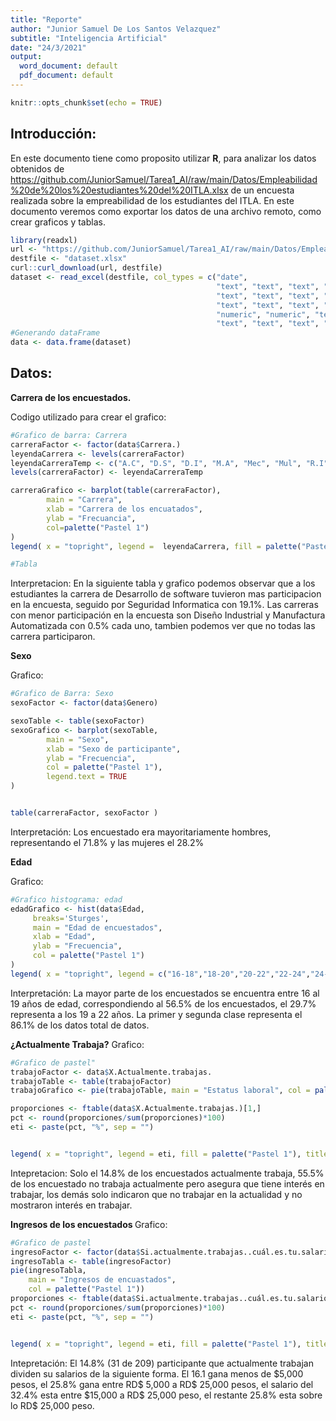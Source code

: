 ```yaml
---
title: "Reporte"
author: "Junior Samuel De Los Santos Velazquez"
subtitle: "Inteligencia Artificial"
date: "24/3/2021"
output:
  word_document: default
  pdf_document: default
---
```


```r
knitr::opts_chunk$set(echo = TRUE)
```

## Introducción:

En este documento tiene como proposito utilizar **R**, para analizar los datos obtenidos  de <https://github.com/JuniorSamuel/Tarea1_AI/raw/main/Datos/Empleabilidad%20de%20los%20estudiantes%20del%20ITLA.xlsx> de un encuesta realizada sobre la empreabilidad de los estudiantes del ITLA. En este documento veremos como exportar los datos de una archivo remoto, como crear graficos y tablas.

```r
library(readxl)
url <- "https://github.com/JuniorSamuel/Tarea1_AI/raw/main/Datos/Empleabilidad%20de%20los%20estudiantes%20del%20ITLA.xlsx"
destfile <- "dataset.xlsx"
curl::curl_download(url, destfile)
dataset <- read_excel(destfile, col_types = c("date", 
                                              "text", "text", "text", "text", "numeric", 
                                              "text", "text", "text", "text", "skip", 
                                              "text", "text", "text", "text", "numeric", 
                                              "numeric", "numeric", "text", "text", 
                                              "text", "text", "text", "skip", "skip"))
#Generando dataFrame
data <- data.frame(dataset)
```

## Datos:

**Carrera de los encuestados.**

Codigo utilizado para crear el grafico:

```r
#Grafico de barra: Carrera 
carreraFactor <- factor(data$Carrera.)
leyendaCarrera <- levels(carreraFactor)
leyendaCarreraTemp <- c("A.C", "D.S", "D.I", "M.A", "Mec", "Mul", "R.I", "S.I", "Son", "M.D.M")
levels(carreraFactor) <- leyendaCarreraTemp

carreraGrafico <- barplot(table(carreraFactor), 
        main = "Carrera",
        xlab = "Carrera de los encuatados", 
        ylab = "Frecuancia",
        col=palette("Pastel 1")
)
legend( x = "topright", legend =  leyendaCarrera, fill = palette("Pastel 1"), title = "Leyenda" )

#Tabla 

```


Interpretacion: En la siguiente tabla y grafico podemos observar que a los estudiantes la carrera de Desarrollo de software tuvieron mas participacion en la encuesta, seguido por Seguridad Informatica con 19.1%. Las carreras con menor participación en la encuesta son Diseño Industrial y Manufactura Automatizada con 0.5% cada uno, tambien podemos ver que no todas las carrera participaron.

**Sexo**

Grafico:
```r
#Grafico de Barra: Sexo
sexoFactor <- factor(data$Genero)

sexoTable <- table(sexoFactor)
sexoGrafico <- barplot(sexoTable, 
        main = "Sexo",
        xlab = "Sexo de participante",
        ylab = "Frecuencia", 
        col = palette("Pastel 1"),
        legend.text = TRUE
)


table(carreraFactor, sexoFactor )

```

Interpretación: Los encuestado era mayoritariamente hombres, representando el 71.8% y las mujeres el 28.2%

**Edad**

Grafico:
```r
#Grafico histograma: edad
edadGrafico <- hist(data$Edad, 
     breaks='Sturges',                
     main = "Edad de encuestados", 
     xlab = "Edad", 
     ylab = "Frecuencia",
     col = palette("Pastel 1")
)
legend( x = "topright", legend = c("16-18","18-20","20-22","22-24","24-26","26-28","28-30", "30-32","32-34", "34-36", "36-38", "38-40"), fill = palette("Pastel 1"), title = "Leyenda")
```

Interpretación: La mayor parte de los encuestados se encuentra entre 16 al 19 años de edad, correspondiendo al 56.5% de los encuestados,  el 29.7% representa a los 19 a 22 años. La primer y segunda clase representa el 86.1% de los datos total de datos.

**¿Actualmente Trabaja?**
Grafico:
```r
#Grafico de pastel"
trabajoFactor <- data$X.Actualmente.trabajas.
trabajoTable <- table(trabajoFactor)
trabajoGrafico <- pie(trabajoTable, main = "Estatus laboral", col = palette("Pastel 1"))

proporciones <- ftable(data$X.Actualmente.trabajas.)[1,]
pct <- round(proporciones/sum(proporciones)*100)
eti <- paste(pct, "%", sep = "")


legend( x = "topright", legend = eti, fill = palette("Pastel 1"), title = "Porcentaje")
```

Intepretacion: Solo el 14.8% de los encuestados actualmente trabaja, 55.5% de los  encuestado no trabaja actualmente pero asegura que tiene interés en trabajar, los demás solo indicaron que no trabajar en la actualidad y no mostraron interés en trabajar. 

**Ingresos de los encuestados **
Grafico:
```r
#Grafico de pastel
ingresoFactor <- factor(data$Si.actualmente.trabajas..cuál.es.tu.salario)
ingresoTabla <- table(ingresoFactor)
pie(ingresoTabla, 
    main = "Ingresos de encuastados",
    col = palette("Pastel 1"))
proporciones <- ftable(data$Si.actualmente.trabajas..cuál.es.tu.salario)[1,]
pct <- round(proporciones/sum(proporciones)*100)
eti <- paste(pct, "%", sep = "")


legend( x = "topright", legend = eti, fill = palette("Pastel 1"), title = "Porcentaje")
```

Intepretación: El 14.8% (31 de 209) participante que actualmente trabajan dividen su salarios de la siguiente forma. El 16.1 gana menos de \$5,000 pesos, el 25.8% gana entre RD\$ 5,000 a RD\$ 25,000 pesos, el salario del 32.4% esta entre \$15,000 a RD\$ 25,000 peso, el restante 25.8% esta sobre lo RD$ 25,000 peso.

